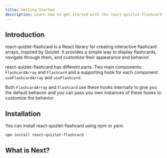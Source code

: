 ```yaml
---
title: Getting Started
description: Learn how to get started with the react-quizlet-flashcard library.
---
```


## Introduction

react-quizlet-flashcard is a React library for creating interactive flashcard arrays, inspired by Quizlet. It provides a simple way to display flashcards, navigate through them, and customize their appearance and behavior.

react-quizlet-flashcard has different parts. Two main components: `FlashcardArray` and `Flashcard` and
a supporting hook for each component: `useFlashcardArray` and `useFlashcard`.

Both `FlashcardArray` and `Flashcard` use these hooks internally to give you the default behavior and you 
can pass you own instances of these hooks to customize the behavior.

## Installation
You can install react-quizlet-flashcard using npm or yarn:

```bash
npm install react-quizlet-flashcard
```

## What is Next?

<Cards>
  <Card title="Flashcard" href="/docs/flashcard" />
  <Card title="Flashcard Array" href="/docs/flashcard-array" />
  <Card title="useFlashcard" href="/docs/flashcard/useFlashcard" />
  <Card title="useFlashcardArray" href="/docs/flashcard-array/useFlashcardArray" />
</Cards>

